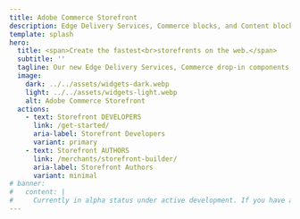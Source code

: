 ```yaml
---
title: Adobe Commerce Storefront
description: Edge Delivery Services, Commerce blocks, and Content blocks define the new Adobe Commerce Storefront.
template: splash
hero:
  title: <span>Create the fastest<br>storefronts on the web.</span>
  subtitle: ''
  tagline: Our new Edge Delivery Services, Commerce drop-in components, and Content blocks are now combined to create the fastest shops on the web. Find out how they can work for you.
  image:
    dark: ../../assets/widgets-dark.webp
    light: ../../assets/widgets-light.webp
    alt: Adobe Commerce Storefront
  actions:
    - text: Storefront DEVELOPERS
      link: /get-started/
      aria-label: Storefront Developers
      variant: primary
    - text: Storefront AUTHORS
      link: /merchants/storefront-builder/
      aria-label: Storefront Authors
      variant: minimal
# banner:
#   content: |
#     Currently in alpha status under active development. If you have any questions, please visit our href="https://discord.gg/xxVR2R3rRn"> Edge Delivery Discord server</a>.
---
```



<CardGrid>
  <LinkCard
    icon="seti:json"
    title="Storefront Developers"
    description="Learn how to develop and configure Commerce Storefronts powered by Edge Delivery Services."
    link="/get-started/"
    aria-label="Storefront Developers"
  />
  <LinkCard
    icon="seti:svg"
    title="Storefront Authors"
    description="Learn how to create content and campaigns in Commerce Storefronts powered by Edge Delivery Services."
    link="/merchants/storefront-builder/"
    aria-label="Storefront Authors"
  />
  <LinkCard
    icon="seti:video"
    title="Videos"
    description="Watch and learn how to build your storefront with drop-in components and customizations"
    link="/videos/"
    aria-label="Videos"
  />
  <LinkCard
    icon="laptop"
    title="Playgrounds"
    description="Get hands-on experience for developing Commerce Storefronts"
    link="/playgrounds/"
    aria-label="Playgrounds"
  />
</CardGrid>
